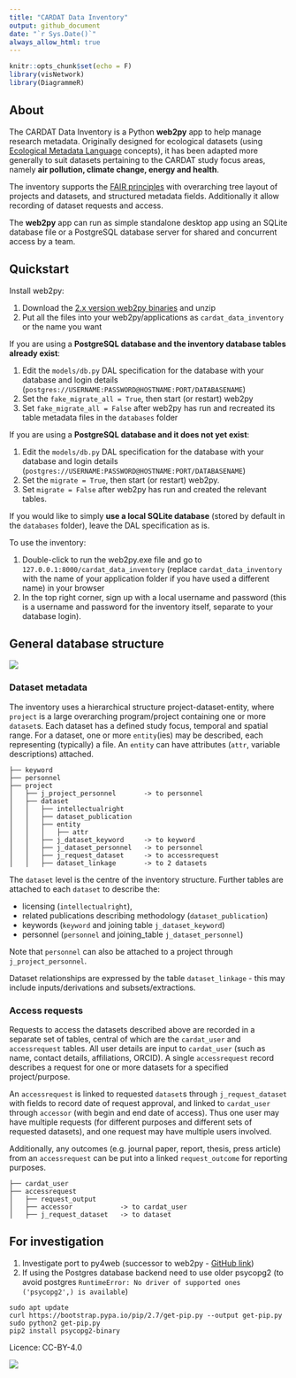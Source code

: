 ```yaml
---
title: "CARDAT Data Inventory"
output: github_document
date: "`r Sys.Date()`"
always_allow_html: true
---
```


```r
knitr::opts_chunk$set(echo = F)
library(visNetwork)
library(DiagrammeR)
```

## About

The CARDAT Data Inventory is a Python **web2py** app to help manage research metadata. Originally designed for ecological datasets (using [Ecological Metadata Language](https://eml.ecoinformatics.org/) concepts), it has been adapted more generally to suit datasets pertaining to the CARDAT study focus areas, namely **air pollution, climate change, energy and health**.

The inventory supports the [FAIR principles](https://doi.org/10.1038/sdata.2016.18) with overarching tree layout of projects and datasets, and structured metadata fields. Additionally it allow recording of dataset requests and access.

The **web2py** app can run as simple standalone desktop app using an SQLite database file or a PostgreSQL database server for shared and concurrent access by a team.

## Quickstart

Install web2py:

1.  Download the [2.x version web2py binaries](http://www.web2py.com/init/default/download) and unzip
2.  Put all the files into your web2py/applications as `cardat_data_inventory` or the name you want

If you are using a **PostgreSQL database and the inventory database tables already exist**:

1. Edit the `models/db.py` DAL specification for the database with your database and login details (`postgres://USERNAME:PASSWORD@HOSTNAME:PORT/DATABASENAME`)
2. Set the `fake_migrate_all = True`, then start (or restart) web2py
3. Set `fake_migrate_all = False` after web2py has run and recreated its table metadata files in the `databases` folder

If you are using a **PostgreSQL database and it does not yet exist**:

1. Edit the `models/db.py` DAL specification for the database with your database and login details (`postgres://USERNAME:PASSWORD@HOSTNAME:PORT/DATABASENAME`)
2. Set the `migrate = True`, then start (or restart) web2py.
3. Set `migrate = False` after web2py has run and created the relevant tables.

If you would like to simply **use a local SQLite database** (stored by default in the `databases` folder), leave the DAL specification as is.

To use the inventory:

1.  Double-click to run the web2py.exe file and go to `127.0.0.1:8000/cardat_data_inventory` (replace `cardat_data_inventory` with the name of your application folder if you have used a different name) in your browser
2.  In the top right corner, sign up with a local username and password (this is a username and password for the inventory itself, separate to your database login).


## General database structure

![](static/images/CARDAT_tbl_relation.png)

### Dataset metadata

The inventory uses a hierarchical structure project-dataset-entity, where `project` is a large overarching program/project containing one or more `dataset`s. Each dataset has a defined study focus, temporal and spatial range. For a dataset, one or more `entity`(ies) may be described, each representing (typically) a file. An `entity` can have attributes (`attr`, variable descriptions) attached.

```
├── keyword
├── personnel
├── project
│   ├── j_project_personnel       -> to personnel
│   ├── dataset
│   │   ├── intellectualright
│   │   ├── dataset_publication
│   │   ├── entity
│   │   │   ├── attr
│   │   ├── j_dataset_keyword     -> to keyword
│   │   ├── j_dataset_personnel   -> to personnel
│   │   ├── j_request_dataset     -> to accessrequest
│   │   ├── dataset_linkage       -> to 2 datasets
```

The `dataset` level is the centre of the inventory structure. Further tables are attached to each `dataset` to describe the:

  - licensing (`intellectualright`), 
  - related publications describing methodology (`dataset_publication`)
  - keywords (`keyword` and joining table `j_dataset_keyword`)
  - personnel (`personnel` and joining_table `j_dataset_personnel`)

Note that `personnel` can also be attached to a project through `j_project_personnel`.

Dataset relationships are expressed by the table `dataset_linkage` - this may include inputs/derivations and subsets/extractions.

### Access requests

Requests to access the datasets described above are recorded in a separate set of tables, central of which are the `cardat_user` and `accessrequest` tables. All user details are input to `cardat_user` (such as name, contact details, affiliations, ORCID). A single `accessrequest` record describes a request for one or more datasets for a specified project/purpose.

An `accessrequest` is linked to requested `dataset`s through `j_request_dataset` with fields to record date of request approval, and linked to `cardat_user` through `accessor` (with begin and end date of access). Thus one user may have multiple requests (for different purposes and different sets of requested datasets), and one request may have multiple users involved.

Additionally, any outcomes (e.g. journal paper, report, thesis, press article) from an `accessrequest` can be put into a linked `request_outcome` for reporting purposes.

```
├── cardat_user
├── accessrequest
│   ├── request_output
│   ├── accessor            -> to cardat_user
│   ├── j_request_dataset   -> to dataset
```


## For investigation

1.  Investigate port to py4web (successor to web2py - [GitHub link](https://github.com/web2py/py4web))
2.  If using the Postgres database backend need to use older psycopg2 (to avoid postgres `RuntimeError: No driver of supported ones ('psycopg2',) is available`)

```         
sudo apt update
curl https://bootstrap.pypa.io/pip/2.7/get-pip.py --output get-pip.py
sudo python2 get-pip.py
pip2 install psycopg2-binary
```

Licence: CC-BY-4.0

![](cc-by-4_0.png)
